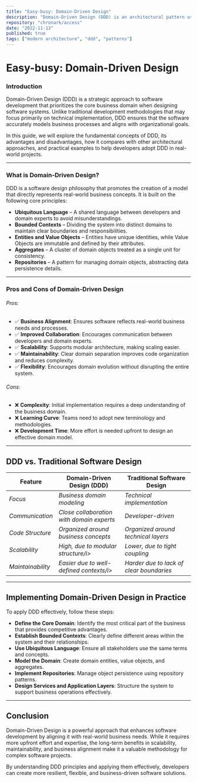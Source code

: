 ```yaml
---
title: "Easy-busy: Domain-Driven Design"
description: "Domain-Driven Design (DDD) is an architectural pattern used to design software systems based on the core business domain and entities. It focuses on creating a clear and accurate representation of the business domain within the software system, aligning it with business goals and objectives. DDD provides advantages such as improved communication between domain experts and developers, a clear and expressive model, and enhanced scalability and maintainability. This article explores the principles, advantages, disadvantages, and practical implementation of DDD."
repository: "chronark/access"
date: "2022-11-13"
published: true
tags: ["modern architecture", "ddd", "patterns"]
---
```


# Easy-busy: Domain-Driven Design

### Introduction

Domain-Driven Design (DDD) is a strategic approach to software development that prioritizes the core business domain when designing software systems. Unlike traditional development methodologies that may focus primarily on technical implementation, DDD ensures that the software accurately models business processes and aligns with organizational goals.

In this guide, we will explore the fundamental concepts of DDD, its advantages and disadvantages, how it compares with other architectural approaches, and practical examples to help developers adopt DDD in real-world projects.

---

### What is Domain-Driven Design?

DDD is a software design philosophy that promotes the creation of a model that directly represents real-world business concepts. It is built on the following core principles:

- **Ubiquitous Language** – A shared language between developers and domain experts to avoid misunderstandings.
- **Bounded Contexts** – Dividing the system into distinct domains to maintain clear boundaries and responsibilities.
- **Entities and Value Objects** – Entities have unique identities, while Value Objects are immutable and defined by their attributes.
- **Aggregates** – A cluster of domain objects treated as a single unit for consistency.
- **Repositories** – A pattern for managing domain objects, abstracting data persistence details.

---

### Pros and Cons of Domain-Driven Design

###### Pros:

- ✅ **Business Alignment**: Ensures software reflects real-world business needs and processes.
- ✅ **Improved Collaboration**: Encourages communication between developers and domain experts.
- ✅ **Scalability**: Supports modular architecture, making scaling easier.
- ✅ **Maintainability**: Clear domain separation improves code organization and reduces complexity.
- ✅ **Flexibility**: Encourages domain evolution without disrupting the entire system.

###### Cons:
- ❌ **Complexity**: Initial implementation requires a deep understanding of the business domain.
- ❌ **Learning Curve**: Teams need to adopt new terminology and methodologies.
- ❌ **Development Time**: More effort is needed upfront to design an effective domain model.

---

## DDD vs. Traditional Software Design

<table>
    <thead>
        <th><b>Feature</b></th>
        <th><b>Domain-Driven Design (DDD)</b></th>
        <th><b>Traditional Software Design</b></th>
    </thead>
    <tbody>
        <tr>
            <td><i>Focus</i></td>
            <td><i>Business domain modeling</i></td>
            <td><i>Technical implementation</i></td>
        </tr>
        <tr>
            <td><i>Communication</i></td>
            <td><i>Close collaboration with domain experts</i></td>
            <td><i>Developer-driven</i></td>
        </tr>
        <tr>
            <td><i>Code Structure</i></td>
            <td><i>Organized around business concepts</i></td>
            <td><i>Organized around technical layers</i></td>
        </tr>
        <tr>
            <td><i>Scalability</i></td>
            <td><i>High, due to modular structure/i></td>
            <td><i>Lower, due to tight coupling</i></td>
        </tr>
        <tr>
            <td><i>Maintainability</i></td>
            <td><i>Easier due to well-defined contexts/i></td>
            <td><i>Harder due to lack of clear boundaries</i></td>
        </tr>
    </tbody>
</table>

---

## Implementing Domain-Driven Design in Practice

To apply DDD effectively, follow these steps:

- **Define the Core Domain**: Identify the most critical part of the business that provides competitive advantages.
- **Establish Bounded Contexts**: Clearly define different areas within the system and their relationships.
- **Use Ubiquitous Language**: Ensure all stakeholders use the same terms and concepts.
- **Model the Domain**: Create domain entities, value objects, and aggregates.
- **Implement Repositories**: Manage object persistence using repository patterns.
- **Design Services and Application Layers**: Structure the system to support business operations effectively.

---

## Conclusion

Domain-Driven Design is a powerful approach that enhances software development by aligning it with real-world business needs. While it requires more upfront effort and expertise, the long-term benefits in scalability, maintainability, and business alignment make it a valuable methodology for complex software projects.

By understanding DDD principles and applying them effectively, developers can create more resilient, flexible, and business-driven software solutions.

